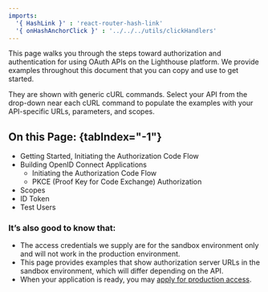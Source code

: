 ```yaml
---
imports:
  '{ HashLink }' : 'react-router-hash-link'
  '{ onHashAnchorClick }' : '../../../utils/clickHandlers'
---
```


This page walks you through the steps toward authorization and authentication for using OAuth APIs on the Lighthouse platform. We provide examples throughout this document that you can copy and use to get started. 

They are shown with generic cURL commands. Select your API from the drop-down near each cURL command to populate the examples with your API-specific URLs, parameters, and scopes.

## On this Page: {tabIndex="-1"}

- <HashLink to="#getting-started" onClick={onHashAnchorClick}>Getting Started, Initiating the Authorization Code Flow</HashLink>
- <HashLink to="#building-openid" onClick={onHashAnchorClick}>Building OpenID Connect Applications</HashLink>
    - <HashLink to="#authorization-code-flow" onClick={onHashAnchorClick}>Initiating the Authorization Code Flow</HashLink>
    - <HashLink to="#pkce-authorization" onClick={onHashAnchorClick}>PKCE (Proof Key for Code Exchange) Authorization</HashLink>
- <HashLink to="#scopes" onClick={onHashAnchorClick}>Scopes</HashLink>
- <HashLink to="#id-token" onClick={onHashAnchorClick}>ID Token</HashLink>
- <HashLink to="#test-users" onClick={onHashAnchorClick}>Test Users</HashLink>

### It’s also good to know that: 
- The access credentials we supply are for the sandbox environment only and will not work in the production environment. 
- This page provides examples that show authorization server URLs in the sandbox environment, which will differ depending on the API. 
- When your application is ready, you may [apply for production access](/go-live).
